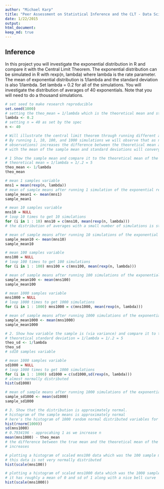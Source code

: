 ```yaml
---
author: "Michael Karp"
title: "Peer Assessment on Statistical Inference and the CLT - Data Science Specialization"
date: 1/22/2015
output: 
html_document:
keep_md: true
---
```


## Inference
In this project you will investigate the exponential distribution in R and compare it with the Central Limit Theorem. The exponential distribution can be simulated in R with rexp(n, lambda) where lambda is the rate parameter. The mean of exponential distribution is 1/lambda and the standard deviation is also 1/lambda. Set lambda = 0.2 for all of the simulations. You will investigate the distribution of averages of 40 exponentials. Note that you will need to do a thousand simulations.

```r
# set seed to make research reproducible
set.seed(1000)
# setting the theo_mean = 1/lambda which is the theoretical mean and standard deviation for an exponential distribution
lambda <- 0.2
# setting n = 40 as set by the spec
n <- 40

# Will illustrate the central limit theorem through running different amounts of simulations
# By running 1, 10, 100, and 1000 simulations we will observe that as n (the number of 
# observations) increases the difference between the theoretical mean and standard deviation
# with the mean of the sample mean and standard deviations will converge to 0

# 1 Show the sample mean and compare it to the theoretical mean of the distribution.
# theoretical mean = 1/lambda = 1/.2 = 5
theo_mean <- 1/lambda
theo_mean

# mean 1 samples variable
mns1 = mean(rexp(n, lambda))
# mean of sample means after running 1 simulation of the exponential rexp(40, .2) 
sample_mean1 <- mean(mns1)
sample_mean1

# mean 10 samples variable
mns10 = NULL
# loop 10 times to get 10 simulations
for (i in 1 : 10) mns10 = c(mns10, mean(rexp(n, lambda)))
# the distribution of averages with a small number of simulations is still quite skewed

# mean of sample means after running 10 simulations of the exponential rexp(40, .2) 
sample_mean10 <- mean(mns10)
sample_mean10

# mean 100 samples variable
mns100 = NULL
# loop 100 times to get 100 simulations
for (i in 1 : 100) mns100 = c(mns100, mean(rexp(n, lambda)))

# mean of sample means after running 100 simulations of the exponential rexp(40, .2) 
sample_mean100 <- mean(mns100)
sample_mean100

# mean 1000 samples variable
mns1000 = NULL
# loop 1000 times to get 1000 simulations
for (i in 1 : 1000) mns1000 = c(mns1000, mean(rexp(n, lambda)))

# mean of sample means after running 1000 simulations of the exponential rexp(40, .2) 
sample_mean1000 <- mean(mns1000)
sample_mean1000

# 2. Show how variable the sample is (via variance) and compare it to the theoretical variance of the distribution.
# theoretical standard deviation = 1/lambda = 1/.2 = 5
theo_sd <- 1/lambda
theo_sd
# sd10 samples variable

# mean 1000 samples variable
sd1000 = NULL
# loop 1000 times to get 1000 simulations
for (i in 1 : 1000) sd1000 = c(sd1000,sd(rexp(n, lambda)))
# almost normally distributed
hist(sd1000)

# mean of sample means after running 1000 simulations of the exponential rexp(40, .2) 
sample_sd1000 <- mean(sd1000)
sample_sd1000

# 3. Show that the distribution is approximately normal.
# histogram of the sample means is approximately normal 
# here's the histogram of 1000 random normal distributed variables for comparrison
hist(rnorm(1000))
sd(mns1000) 
# 0.7934196 - approcahing 1 as we increase n 
mean(mns1000) - theo_mean
# the difference between the true mean and the theoretical mean of the distribution approaches 0 as n 
# increases

# plotting a histogram of scaled mns100 data which was the 100 sample means from running the rexp reveals 
# this data is not very normally distributed
hist(scale(mns100))

# plotting a histogram of scaled mns1000 data which was the 1000 sample means from running the rexp shows that 
# it has roughly a mean of 0 and sd of 1 along with a nice bell curve
hist(scale(mns1000))
```